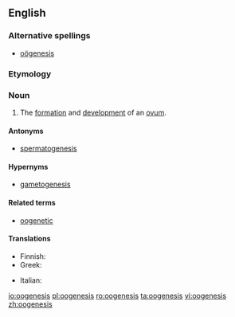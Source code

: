 ==English==
{{wikipedia}}
===Alternative spellings===
*[[oögenesis]]

===Etymology===
{{prefix|oo|genesis}}

===Noun===
{{en-noun|oogeneses|-}}

# {{biology}} The [[formation]] and [[development]] of an [[ovum]].

====Antonyms====
* [[spermatogenesis]]

====Hypernyms====
* [[gametogenesis]]

====Related terms====
* [[oogenetic]]

====Translations====
{{trans-top|formation and development of ovum}}
* Finnish: {{t-|fi|oogeneesi}}
* Greek: {{t|el|ωογένεση|f|tr=oogenesi|sc=Grek}}
{{trans-mid}}
* Italian: {{t-|it|oogenesi|f}}
{{trans-bottom}}

[[io:oogenesis]]
[[pl:oogenesis]]
[[ro:oogenesis]]
[[ta:oogenesis]]
[[vi:oogenesis]]
[[zh:oogenesis]]